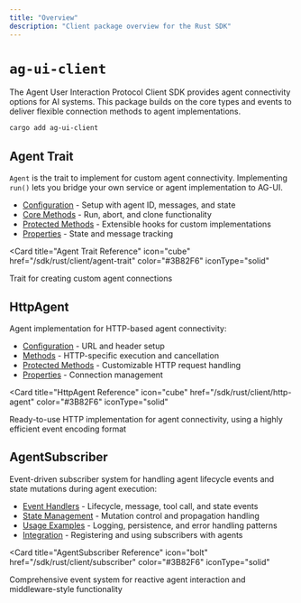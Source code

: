 ```yaml
---
title: "Overview"
description: "Client package overview for the Rust SDK"
---
```


# `ag-ui-client`

The Agent User Interaction Protocol Client SDK provides agent connectivity
options for AI systems. This package builds on the core types and events to
deliver flexible connection methods to agent implementations.

```bash
cargo add ag-ui-client
```

## Agent Trait

`Agent` is the trait to implement for custom agent
connectivity. Implementing `run()` lets you bridge your
own service or agent implementation to AG-UI.

- [Configuration](/sdk/rust/client/agent-trait#configuration) - Setup with
  agent ID, messages, and state
- [Core Methods](/sdk/rust/client/agent-trait#core-methods) - Run, abort, and
  clone functionality
- [Protected Methods](/sdk/rust/client/agent-trait#protected-methods) -
  Extensible hooks for custom implementations
- [Properties](/sdk/rust/client/agent-trait#properties) - State and message
  tracking

<Card
  title="Agent Trait Reference"
  icon="cube"
  href="/sdk/rust/client/agent-trait"
  color="#3B82F6"
  iconType="solid"
>
  Trait for creating custom agent connections
</Card>

## HttpAgent

Agent implementation for HTTP-based agent connectivity:

- [Configuration](/sdk/rust/client/http-agent#configuration) - URL and header
  setup
- [Methods](/sdk/rust/client/http-agent#methods) - HTTP-specific execution and
  cancellation
- [Protected Methods](/sdk/rust/client/http-agent#protected-methods) -
  Customizable HTTP request handling
- [Properties](/sdk/rust/client/http-agent#properties) - Connection management

<Card
  title="HttpAgent Reference"
  icon="cube"
  href="/sdk/rust/client/http-agent"
  color="#3B82F6"
  iconType="solid"
>
  Ready-to-use HTTP implementation for agent connectivity, using a highly
  efficient event encoding format
</Card>

## AgentSubscriber

Event-driven subscriber system for handling agent lifecycle events and state
mutations during agent execution:

- [Event Handlers](/sdk/rust/client/subscriber#event-handlers) - Lifecycle,
  message, tool call, and state events
- [State Management](/sdk/rust/client/subscriber#state-management) - Mutation
  control and propagation handling
- [Usage Examples](/sdk/rust/client/subscriber#usage-examples) - Logging,
  persistence, and error handling patterns
- [Integration](/sdk/rust/client/subscriber#integration-with-agents) - Registering
  and using subscribers with agents

<Card
  title="AgentSubscriber Reference"
  icon="bolt"
  href="/sdk/rust/client/subscriber"
  color="#3B82F6"
  iconType="solid"
>
  Comprehensive event system for reactive agent interaction and middleware-style
  functionality
</Card>
